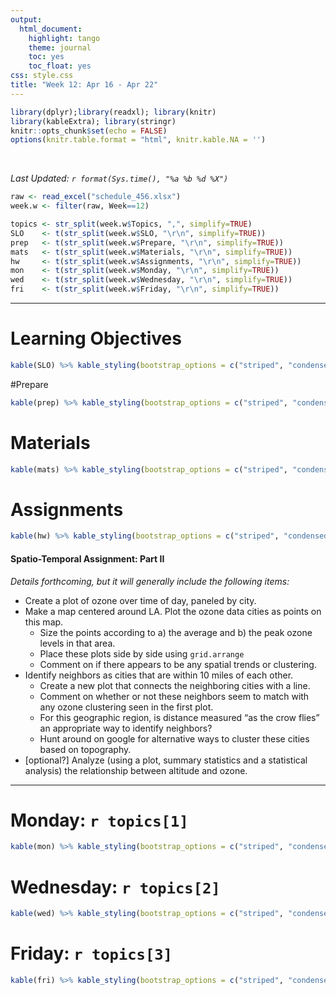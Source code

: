 ```yaml
---
output:
  html_document:
    highlight: tango
    theme: journal
    toc: yes
    toc_float: yes
css: style.css
title: "Week 12: Apr 16 - Apr 22"
---
```


```r
library(dplyr);library(readxl); library(knitr)
library(kableExtra); library(stringr)
knitr::opts_chunk$set(echo = FALSE)
options(knitr.table.format = "html", knitr.kable.NA = '') 
```
<br>

_Last Updated: `r format(Sys.time(), "%a %b %d %X")` _
<br>


```r
raw <- read_excel("schedule_456.xlsx")
week.w <- filter(raw, Week==12)

topics <- str_split(week.w$Topics, ",", simplify=TRUE)
SLO    <- t(str_split(week.w$SLO, "\r\n", simplify=TRUE))
prep   <- t(str_split(week.w$Prepare, "\r\n", simplify=TRUE))
mats   <- t(str_split(week.w$Materials, "\r\n", simplify=TRUE))
hw     <- t(str_split(week.w$Assignments, "\r\n", simplify=TRUE))
mon    <- t(str_split(week.w$Monday, "\r\n", simplify=TRUE))
wed    <- t(str_split(week.w$Wednesday, "\r\n", simplify=TRUE))
fri    <- t(str_split(week.w$Friday, "\r\n", simplify=TRUE))
```

----

# Learning Objectives
```r
kable(SLO) %>% kable_styling(bootstrap_options = c("striped", "condensed"))
```

#Prepare
```r
kable(prep) %>% kable_styling(bootstrap_options = c("striped", "condensed"))
```

# Materials
```r
kable(mats) %>% kable_styling(bootstrap_options = c("striped", "condensed"))
```

# Assignments
```r
kable(hw) %>% kable_styling(bootstrap_options = c("striped", "condensed"))
```


#### Spatio-Temporal Assignment: Part II

_Details forthcoming, but it will generally include the following items: _


* Create a plot of ozone over time of day, paneled by city. 
* Make a map centered around LA. Plot the ozone data cities as points on this map. 
    - Size the points according to a) the average and b) the peak ozone levels in that area.  
    - Place these plots side by side using `grid.arrange`
    - Comment on if there appears to be any spatial trends or clustering. 
* Identify neighbors as cities that are within 10 miles of each other. 
    - Create a new plot that connects the neighboring cities with a line. 
    - Comment on whether or not these neighbors seem to match with any ozone clustering seen in the first plot. 
    - For this geographic region, is distance measured "as the crow flies" an appropriate way to identify neighbors?
    - Hunt around on google for alternative ways to cluster these cities based on topography. 
* [optional?] Analyze (using a plot, summary statistics and a statistical analysis) the relationship between altitude and ozone.


----

# Monday: `r topics[1]`

```r
kable(mon) %>% kable_styling(bootstrap_options = c("striped", "condensed"))
```


# Wednesday: `r topics[2]`

```r
kable(wed) %>% kable_styling(bootstrap_options = c("striped", "condensed"))
```


# Friday: `r topics[3]`

```r
kable(fri) %>% kable_styling(bootstrap_options = c("striped", "condensed"))
```


